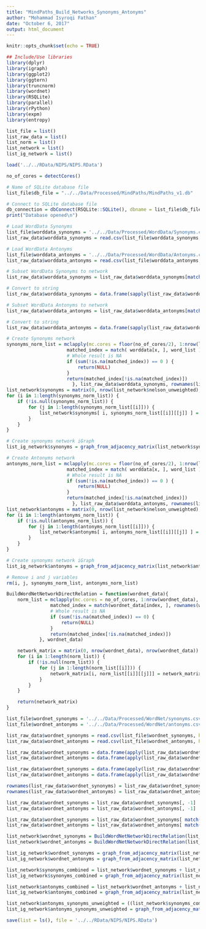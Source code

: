```yaml
---
title: "MindPaths_Build_Networks_Synonyms_Antonyms"
author: "Mohammad Isyroqi Fathan"
date: "October 6, 2017"
output: html_document
---
```


```r
knitr::opts_chunk$set(echo = TRUE)
```

```r
## Include/Use libraries
library(dplyr)
library(igraph)
library(ggplot2)
library(ggtern)
library(truncnorm)
library(wordnet)
library(RSQLite)
library(parallel)
library(rPython)
library(expm)
library(entropy)
```

```r
list_file = list()
list_raw_data = list()
list_norm = list()
list_network = list()
list_ig_network = list()
```

```r
load('../../RData/NIPS/NIPS.RData')
```

```r
no_of_cores = detectCores()
```

```r
# Name of SQLite database file
list_file$db_file = "../../Data/Processed/MindPaths/MindPaths_v1.db"

# Connect to SQLite database file
db_connection = dbConnect(RSQLite::SQLite(), dbname = list_file$db_file)
print("Database opened\n")
```

```r
# Load WordData Synonyms
list_file$worddata_synonyms = '../../Data/Processed/WordData/Synonyms.csv'
list_raw_data$worddata_synonyms = read.csv(list_file$worddata_synonyms, header = FALSE)

# Load WordData Antonyms
list_file$worddata_antonyms = '../../Data/Processed/WordData/Antonyms.csv'
list_raw_data$worddata_antonyms = read.csv(list_file$worddata_antonyms, header = FALSE)
```

```r
# Subset WordData Synonyms to network
list_raw_data$worddata_synonyms = list_raw_data$worddata_synonyms[match(rownames(list_network$nelson_unweighted), rownames(list_raw_data$nelson)), ]

# Convert to string
list_raw_data$worddata_synonyms = data.frame(sapply(list_raw_data$worddata_synonyms, as.character), stringsAsFactors = FALSE)

# Subset WordData Antonyms to network
list_raw_data$worddata_antonyms = list_raw_data$worddata_antonyms[match(rownames(list_network$nelson_unweighted), rownames(list_raw_data$nelson)), ]

# Convert to string
list_raw_data$worddata_antonyms = data.frame(sapply(list_raw_data$worddata_antonyms, as.character), stringsAsFactors = FALSE)
```

```r
# Create Synonyms network
synonyms_norm_list = mclapply(mc.cores = floor(no_of_cores/2), 1:nrow(list_raw_data$worddata_synonyms), function(x, worddata, word_list){
				      matched_index = match( worddata[x, ], word_list )
				      # Whole result is NA
				      if (sum(!is.na(matched_index)) == 0 ) {
					      return(NULL)
				      }
				      return(matched_index[!is.na(matched_index)])
						}, list_raw_data$worddata_synonyms, rownames(list_network$nelson_unweighted))
list_network$synonyms = matrix(0, nrow(list_network$nelson_unweighted), nrow(list_network$nelson_unweighted))
for (i in 1:length(synonyms_norm_list)) {
	if (!is.null(synonyms_norm_list)) {
		for (j in 1:length(synonyms_norm_list[[i]])) {
			list_network$synonyms[ i, synonyms_norm_list[[i]][[j]] ] = list_network$synonyms[ i, synonyms_norm_list[[i]][[j]] ] + 1
		}
	}
}

# Create synonyms network iGraph
list_ig_network$synonyms = graph_from_adjacency_matrix(list_network$synonyms)

# Create Antonyms network
antonyms_norm_list = mclapply(mc.cores = floor(no_of_cores/2), 1:nrow(list_raw_data$worddata_antonyms), function(x, worddata, word_list){
				      matched_index = match( worddata[x, ], word_list )
				      # Whole result is NA
				      if (sum(!is.na(matched_index)) == 0 ) {
					      return(NULL)
				      }
				      return(matched_index[!is.na(matched_index)])
						}, list_raw_data$worddata_antonyms, rownames(list_network$nelson_unweighted))
list_network$antonyms = matrix(0, nrow(list_network$nelson_unweighted), nrow(list_network$nelson_unweighted))
for (i in 1:length(antonyms_norm_list)) {
	if (!is.null(antonyms_norm_list)) {
		for (j in 1:length(antonyms_norm_list[[i]])) {
			list_network$antonyms[ i, antonyms_norm_list[[i]][[j]] ] = list_network$antonyms[ i, antonyms_norm_list[[i]][[j]] ] + 1
		}
	}
}

# Create synonyms network iGraph
list_ig_network$antonyms = graph_from_adjacency_matrix(list_network$antonyms)

# Remove i and j variables
rm(i, j, synonyms_norm_list, antonyms_norm_list)
```

```r
BuildWordNetNetworkDirectRelation = function(wordnet_data){
	norm_list = mclapply(mc.cores = no_of_cores, 1:nrow(wordnet_data), function(index, wordnet_data){
				matched_index = match(wordnet_data[index, ], rownames(wordnet_data))
				# Whole result is NA
				if (sum(!is.na(matched_index)) == 0) {
					return(NULL)
				}
				return(matched_index[!is.na(matched_index)])
			}, wordnet_data)

	network_matrix = matrix(0, nrow(wordnet_data), nrow(wordnet_data))
	for (i in 1:length(norm_list)) {
		if (!is.null(norm_list)) {
			for (j in 1:length(norm_list[[i]])) {
				network_matrix[i, norm_list[[i]][[j]]] = network_matrix[i, norm_list[[i]][[j]]] + 1
			}
		}
	}

	return(network_matrix)
}

list_file$wordnet_synonyms = '../../Data/Processed/WordNet/synonyms.csv'
list_file$wordnet_antonyms = '../../Data/Processed/WordNet/antonyms.csv'

list_raw_data$wordnet_synonyms = read.csv(list_file$wordnet_synonyms, header = FALSE, stringsAsFactors = FALSE)
list_raw_data$wordnet_antonyms = read.csv(list_file$wordnet_antonyms, header = FALSE, stringsAsFactors = FALSE)

list_raw_data$wordnet_synonyms = data.frame(apply(list_raw_data$wordnet_synonyms, c(1,2), tolower), stringsAsFactors = FALSE)
list_raw_data$wordnet_antonyms = data.frame(apply(list_raw_data$wordnet_antonyms, c(1,2), tolower), stringsAsFactors = FALSE)

list_raw_data$wordnet_synonyms = data.frame(apply(list_raw_data$wordnet_synonyms, c(1,2), trimws), stringsAsFactors = FALSE)
list_raw_data$wordnet_antonyms = data.frame(apply(list_raw_data$wordnet_antonyms, c(1,2), trimws), stringsAsFactors = FALSE)

rownames(list_raw_data$wordnet_synonyms) = list_raw_data$wordnet_synonyms[, 1]
rownames(list_raw_data$wordnet_antonyms) = list_raw_data$wordnet_antonyms[, 1]

list_raw_data$wordnet_synonyms = list_raw_data$wordnet_synonyms[, -1]
list_raw_data$wordnet_antonyms = list_raw_data$wordnet_antonyms[, -1]

list_raw_data$wordnet_synonyms = list_raw_data$wordnet_synonyms[ match(rownames(list_network$nelson_unweighted), rownames(list_raw_data$wordnet_synonyms)) , ]
list_raw_data$wordnet_antonyms = list_raw_data$wordnet_antonyms[ match(rownames(list_network$nelson_unweighted), rownames(list_raw_data$wordnet_antonyms)) , ]

list_network$wordnet_synonyms = BuildWordNetNetworkDirectRelation(list_raw_data$wordnet_synonyms)
list_network$wordnet_antonyms = BuildWordNetNetworkDirectRelation(list_raw_data$wordnet_antonyms)

list_ig_network$wordnet_synonyms = graph_from_adjacency_matrix(list_network$wordnet_synonyms, weighted = TRUE)
list_ig_network$wordnet_antonyms = graph_from_adjacency_matrix(list_network$wordnet_antonyms, weighted = TRUE)

list_network$synonyms_combined = list_network$wordnet_synonyms + list_network$synonyms
list_ig_network$synonyms_combined = graph_from_adjacency_matrix(list_network$wordnet_synonyms, weighted = TRUE)

list_network$antonyms_combined = list_network$wordnet_antonyms + list_network$antonyms
list_ig_network$antonyms_combined = graph_from_adjacency_matrix(list_network$wordnet_antonyms, weighted = TRUE)
```

```r
list_network$antonyms_synonyms_unweighted = ((list_network$synonyms_combined > 0) | (list_network$antonyms_combined > 0))
list_ig_network$antonyms_synonyms_unweighted = graph_from_adjacency_matrix(list_network$antonyms_synonyms_unweighted)
```

```r
save(list = ls(), file = '../../RData/NIPS/NIPS.RData')
```
